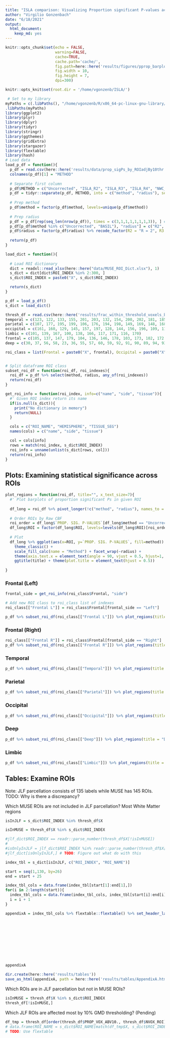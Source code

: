 ```yaml
---
title: "ISLA comparison: Visualizing Proportion significant P-values across ROIs"
author: "Virgilio Gonzenbach"
date: "6/18/2021"
output:
  html_document: 
    keep_md: yes
---
```


```r
knitr::opts_chunk$set(echo = FALSE,
                      warning=FALSE,
                      cache=TRUE,
                      cache.path='cache/',
                      fig.path=here::here('results/figures/pprop_barplot/'),
                      fig.width = 10, 
                      fig.height = 7, 
                      dpi=300)

knitr::opts_knit$set(root.dir = '/home/vgonzenb/ISLA/')
```

```r
 # Set to my library
myPaths = c(.libPaths(), "/home/vgonzenb/R/x86_64-pc-linux-gnu-library/4.0")
.libPaths(myPaths)
library(ggplot2)
library(plyr)
library(dplyr)
library(tidyr)
library(stringr)
library(ggthemes)
library(gridExtra)
library(stargazer)
library(flextable)
library(hash)
# Load data
load_p_df = function(){
  p_df = read.csv(here::here('results/data/prop_sigPs_by_ROIadjBy10thr.csv'))
  colnames(p_df)[1] = "METHOD"
  
  # Separate first column
  p_df$METHOD = c("Uncorrected", "ISLA_R2", "ISLA_R3", "ISLA_R4", "NWC_R2", "NWC_R3", "NWC_R4", "BASIL")
  p_df = tidyr::separate(p_df, METHOD, into = c("method", "radius"), sep="_")
  
  # Prep method
  p_df$method = factor(p_df$method, levels=unique(p_df$method))
  
  # Prep radius
  p_df = p_df[rep(seq_len(nrow(p_df)), times = c(3,1,1,1,1,1,1,3)), ] # repeat Raw CBF 3 times to match
  p_df[p_df$method %in% c("Uncorrected", "BASIL"), "radius"] = c("R2", "R3", "R4") # fill in radius info for Raw CBF
  p_df$radius = factor(p_df$radius) %>% recode_factor(R2 = "R = 2", R3 = "R = 3", R4 = "R = 4") # recode for plotting
  
  return(p_df)
}

load_dict = function(){
  
  # Load ROI dictionary
  dict = readxl::read_xlsx(here::here("data/MUSE_ROI_Dict.xlsx"), 1)
  s_dict = dict[dict$ROI_INDEX %in% 2:300, ]
  s_dict$ROI_INDEX = paste0("X", s_dict$ROI_INDEX)

  return(s_dict)
}

p_df = load_p_df()
s_dict = load_dict()

thresh_df = read.csv(here::here('results/frac_within_threshold_voxels_by_ROI.csv'))
temporal = c(123, 122, 133, 155, 201, 203, 132, 154, 200, 202, 181, 185, 207, 180, 184, 206, 88, 87)
parietal = c(107, 177, 195, 199, 106, 176, 194, 198, 149, 169, 148, 168, 86, 85)
occipital = c(161, 160, 129, 145, 157, 197, 128, 144, 156, 196, 109, 115, 135, 108, 114, 134, 84, 83)
limbic = c(101, 139, 167, 100, 138, 166, 117, 171, 116, 170)
frontal = c(105, 137, 147, 179, 104, 136, 146, 178, 103, 173, 102, 172, 121, 143, 163, 165, 183, 191, 205, 120, 142, 162, 164, 182, 190, 204, 125, 141, 151, 153, 187, 193, 124, 140, 150, 152, 186, 192, 113, 119, 175, 112, 118, 174, 82, 81)
deep = c(30, 37, 56, 58, 23, 36, 55, 57, 60, 59, 92, 91, 90, 89, 94, 93, 32, 75, 48, 31, 76, 47)

roi_class = list(Frontal = paste0("X", frontal), Occipital = paste0("X", occipital), Temporal = paste0("X", temporal), Parietal = paste0("X", parietal), Limbic = paste0("X", limbic), Deep = paste0("X", deep))


# Split dataframe ROI class
subset_roi_df = function(roi_df, roi_indexes){
  roi_df = p_df %>% select(method, radius, any_of(roi_indexes))
  return(roi_df)
}

get_roi_info = function(roi_index, info=c("name", "side", "tissue")){
  #' Given ROI index return its name 
  if(is.null(s_dict)){
    print("No dictionary in memory") 
    return(NULL)
  }

  cols = c("ROI_NAME", "HEMISPHERE", "TISSUE_SEG")
  names(cols) = c("name", "side", "tissue")

  col = cols[info]
  rows = match(roi_index, s_dict$ROI_INDEX)
  roi_info = unname(unlist(s_dict[rows, col]))
  return(roi_info)
}
```

## Plots: Examining statistical significance across ROIs

```r
plot_regions = function(roi_df, title="", x_text_size=7){
  #' Plot barplots of proportion significant Ps in given ROI
    
  df_long = roi_df %>% pivot_longer(!c("method", "radius"), names_to = "ROI", values_to = "PROP. SIG. P-VALUES", names_ptypes = list(ROI = factor()))
  
  # Order ROIs by Raw CBF
  roi_order = df_long$`PROP. SIG. P-VALUES`[df_long$method == "Uncorrected" & df_long$radius == "R = 2"] %>% order(decreasing = TRUE)
  df_long$ROI = factor(df_long$ROI, levels=levels(df_long$ROI)[roi_order])
  
  # Plot
  df_long %>% ggplot(aes(x=ROI, y=`PROP. SIG. P-VALUES`, fill=method)) + geom_bar(position = 'dodge', stat = 'identity') + 
    theme_classic() + 
    scale_fill_calc(name = "Method") + facet_wrap(~radius) + 
    theme(axis.text.x = element_text(angle = 90, vjust = 0.5, hjust=1, size=x_text_size)) + 
    ggtitle(title) + theme(plot.title = element_text(hjust = 0.5))
  
}
```

### Frontal (Left)

```r
frontal_side = get_roi_info(roi_class$Frontal, "side")

# Add new ROI class to roi_class list of indexes
roi_class[["Frontal L"]] = roi_class$Frontal[frontal_side == "Left"]

p_df %>% subset_roi_df(roi_class[["Frontal L"]]) %>% plot_regions(title = "Frontal (Left)", x_text_size = 8)
```

### Frontal (Right)

```r
roi_class[["Frontal R"]] = roi_class$Frontal[frontal_side == "Right"]
p_df %>% subset_roi_df(roi_class[["Frontal R"]]) %>% plot_regions(title = "Frontal (Right)", x_text_size = 8)
```

### Temporal

```r
p_df %>% subset_roi_df(roi_class[["Temporal"]]) %>% plot_regions(title = "Temporal", x_text_size = 9)
```

### Parietal

```r
p_df %>% subset_roi_df(roi_class[["Parietal"]]) %>% plot_regions(title = "Parietal", x_text_size = 9)
```

### Occipital

```r
p_df %>% subset_roi_df(roi_class[["Occipital"]]) %>% plot_regions(title = "Occipital", 9)
```

### Deep

```r
p_df %>% subset_roi_df(roi_class[["Deep"]]) %>% plot_regions(title = "Deep", 9)
```

### Limbic

```r
p_df %>% subset_roi_df(roi_class[["Limbic"]]) %>% plot_regions(title = "Limbic", 9)
```

## Tables: Examine ROIs

Note: JLF parcellation consists of 135 labels while MUSE has 145 ROIs. TODO: Why is there a discrepancy?
  
  Which MUSE ROIs are not included in JLF parcellation? Most White Matter regions

```r
isInJLF = s_dict$ROI_INDEX %in% thresh_df$X

isInMUSE = thresh_df$X %in% s_dict$ROI_INDEX 

#jlf_dict$ROI_INDEX == readr::parse_number(thresh_df$X[!isInMUSE])
#
#isOnlyInJLF = jlf_dict$ROI_INDEX %in% readr::parse_number(thresh_df$X[!isInMUSE])
#jlf_dict[isOnlyInJLF,] # TODO: Figure out what do with this

index_tbl = s_dict[isInJLF, c("ROI_INDEX", "ROI_NAME")] 

start = seq(1,130, by=26)
end = start + 25

index_tbl_cols = data.frame(index_tbl[start[1]:end[1],])
for(i in 2:length(start)){
  index_tbl_cols = data.frame(index_tbl_cols, index_tbl[start[i]:end[i],])
  i = i + 1
}

appendixA = index_tbl_cols %>% flextable::flextable() %>% set_header_labels(ft,
                                                                            values = list(ROI_INDEX = "INDEX",
                                                                                          ROI_NAME = "ROI",
                                                                                          ROI_INDEX.1 = "INDEX",
                                                                                          ROI_NAME.1 = "ROI",
                                                                                          ROI_INDEX.2 = "INDEX",
                                                                                          ROI_NAME.2 = "ROI",
                                                                                          ROI_INDEX.3 = "INDEX",
                                                                                          ROI_NAME.3 = "ROI",
                                                                                          ROI_INDEX.4 = "INDEX",
                                                                                          ROI_NAME.4 = "ROI")) 
appendixA

dir.create(here::here('results/tables'))
save_as_html(appendixA, path = here::here('results/tables/AppendixA.html'))
```

Which ROIs are in JLF parcellation but not in MUSE ROIs?
  
```r
isInMUSE = thresh_df$X %in% s_dict$ROI_INDEX 
thresh_df[!isInMUSE,]
```

Which JLF ROIs are affected most by 10% GMD thresholding? (Pending)

```r
df_tmp = thresh_df[order(thresh_df$PROP_VOX_ABV10., thresh_df$NVOX_ROI),]
# data.frame(ROI_NAME = s_dict$ROI_NAME[match(df_tmp$X, s_dict$ROI_INDEX)], df_tmp) %>% stargazer()
# TODO: Use flextable

```
